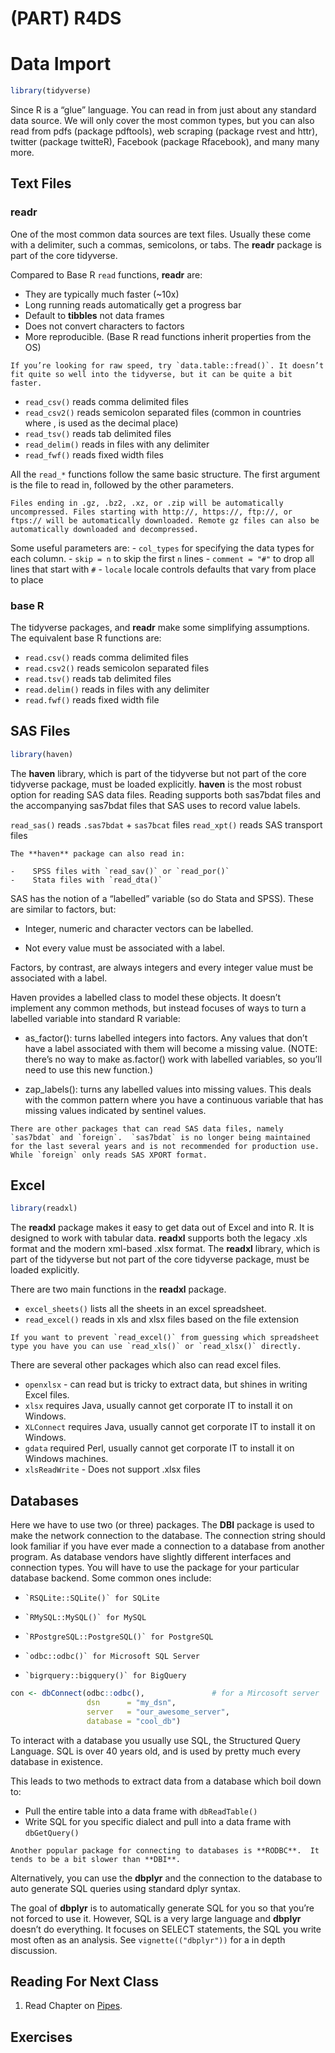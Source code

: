 # (PART) R4DS {-}

# Data Import

```r
library(tidyverse)
```

Since R is a "glue" language.  You can read in from just about any standard data source.  We will only cover the most common types, but you can also read from pdfs (package pdftools), web scraping (package rvest and httr), twitter (package twitteR), Facebook (package Rfacebook), and many many more.

## Text Files

### readr
One of the most common data sources are text files.  Usually these come with a delimiter, such a commas, semicolons, or tabs.  The **readr** package is part of the core tidyverse.

Compared to Base R `read` functions, **readr** are:

-    They are typically much faster (~10x)
-    Long running reads automatically get a progress bar
-    Default to **tibbles** not data frames
-    Does not convert characters to factors
-    More reproducible. (Base R read functions inherit properties from the OS)

```block2
If you’re looking for raw speed, try `data.table::fread()`. It doesn’t fit quite so well into the tidyverse, but it can be quite a bit faster.
```

-    `read_csv()` reads comma delimited files
-    `read_csv2()` reads semicolon separated files (common in countries where , is used as the decimal place)
-    `read_tsv()` reads tab delimited files
-    `read_delim()` reads in files with any delimiter
-    `read_fwf()` reads fixed width files

All the `read_*` functions follow the same basic structure.  The first argument is the file to read in, followed by the other parameters.  

```block
Files ending in .gz, .bz2, .xz, or .zip will be automatically uncompressed. Files starting with http://, https://, ftp://, or ftps:// will be automatically downloaded. Remote gz files can also be automatically downloaded and decompressed.
```

Some useful parameters are:
-   `col_types` for specifying the data types for each column.
-   `skip = n`  to skip the first `n` lines
-   `comment = "#"` to drop all lines that start with `#`
-   `locale` locale controls defaults that vary from place to place 


### base R

The tidyverse packages, and **readr** make some simplifying assumptions.  The equivalent base R functions are:

-    `read.csv()` reads comma delimited files
-    `read.csv2()` reads semicolon separated files
-    `read.tsv()` reads tab delimited files
-    `read.delim()` reads in files with any delimiter
-    `read.fwf()` reads fixed width file

## SAS Files

```r
library(haven)
```

The **haven** library, which is part of the tidyverse but not part of the core tidyverse package, must be loaded explicitly.  **haven** is the most robust option for reading SAS data files. Reading supports both sas7bdat files and the accompanying sas7bdat files that SAS uses to record value labels.

`read_sas()` reads `.sas7bdat` + `sas7bcat` files
`read_xpt()` reads SAS transport files

```block
The **haven** package can also read in:

-    SPSS files with `read_sav()` or `read_por()` 
-    Stata files with `read_dta()`
```

SAS has the notion of a “labelled” variable (so do Stata and SPSS). These are similar to factors, but:

-    Integer, numeric and character vectors can be labelled.

-    Not every value must be associated with a label.

Factors, by contrast, are always integers and every integer value must be associated with a label.

Haven provides a labelled class to model these objects. It doesn’t implement any common methods, but instead focuses of ways to turn a labelled variable into standard R variable:

-    as_factor(): turns labelled integers into factors. Any values that don’t have a label associated with them will become a missing value. (NOTE: there’s no way to make as.factor() work with labelled variables, so you’ll need to use this new function.)

-    zap_labels(): turns any labelled values into missing values. This deals with the common pattern where you have a continuous variable that has missing values indicated by sentinel values.

```block2
There are other packages that can read SAS data files, namely `sas7bdat` and `foreign`.  `sas7bdat` is no longer being maintained for the last several years and is not recommended for production use. While `foreign` only reads SAS XPORT format.
```


## Excel

```r
library(readxl)
```

The **readxl** package makes it easy to get data out of Excel and into R. It is designed to work with tabular data. **readxl** supports both the legacy .xls format and the modern xml-based .xlsx format. The **readxl** library, which is part of the tidyverse but not part of the core tidyverse package, must be loaded explicitly. 

There are two main functions in the **readxl** package.

-    `excel_sheets()` lists all the sheets in an excel spreadsheet.
-    ` read_excel()` reads in xls and xlsx files based on the file extension


```block
If you want to prevent `read_excel()` from guessing which spreadsheet type you have you can use `read_xls()` or `read_xlsx()` directly.
```

There are several other packages which also can read excel files.

-   `openxlsx` - can read but is tricky to extract data, but shines in writing Excel files.
-   `xlsx` requires Java, usually cannot get corporate IT to install it on Windows.
-   `XLConnect` requires Java, usually cannot get corporate IT to install it on Windows.
-   `gdata` required Perl, usually cannot get corporate IT to install it on Windows machines.
-   `xlsReadWrite` - Does not support .xlsx files


## Databases

Here we have to use two (or three) packages.  The **DBI** package is used to make the network connection to the database.  The connection string should look familiar if you have ever made a connection to a database from another program.  As database vendors have slightly different interfaces and connection types.  You will have to use the package for your particular database backend.  Some common ones include:

-     `RSQLite::SQLite()` for SQLite
-     `RMySQL::MySQL()` for MySQL
-     `RPostgreSQL::PostgreSQL()` for PostgreSQL
-     `odbc::odbc()` for Microsoft SQL Server
-     `bigrquery::bigquery()` for BigQuery

```r
con <- dbConnect(odbc::odbc(),               # for a Mircosoft server
                 dsn      = "my_dsn", 
                 server   = "our_awesome_server",
                 database = "cool_db")
```

To interact with a database you usually use SQL, the Structured Query Language. SQL is over 40 years old, and is used by pretty much every database in existence. 

This leads to two methods to extract data from a database which boil down to:

-    Pull the entire table into a data frame with `dbReadTable()`
-    Write SQL for you specific dialect and pull into a data frame with `dbGetQuery()`

```block
Another popular package for connecting to databases is **RODBC**.  It tends to be a bit slower than **DBI**.  
```

Alternatively, you can use the **dbplyr** and the connection to the database to auto generate SQL queries using standard dplyr syntax.

The goal of **dbplyr** is to automatically generate SQL for you so that you’re not forced to use it. However, SQL is a very large language and **dbplyr** doesn’t do everything. It focuses on SELECT statements, the SQL you write most often as an analysis.  See `vignette(("dbplyr"))` for a in depth discussion.

## Reading For Next Class

1. Read Chapter on [Pipes](http://r4ds.had.co.nz/pipes.html).


## Exercises